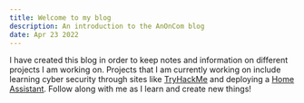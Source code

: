 ```yaml
---
title: Welcome to my blog
description: An introduction to the AnOnCom blog
date: Apr 23 2022
---
```


I have created this blog in order to keep notes and information on different projects I am working on. Projects that I am currently working on include learning cyber security through sites like <a href="https://tryhackme.com">TryHackMe</a> and deploying a <a href="https://www.home-assistant.io">Home Assistant</a>. Follow along with me as I learn and create new things!

